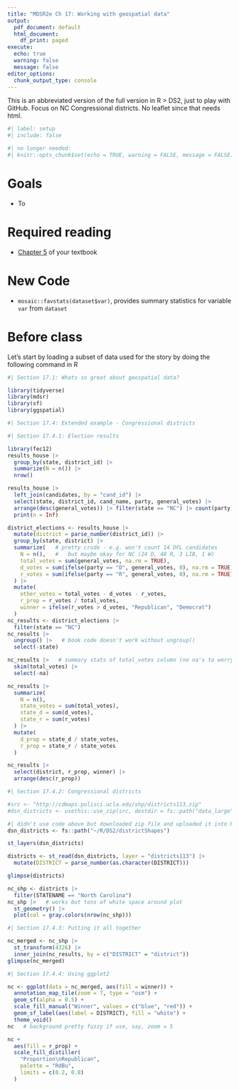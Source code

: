 ```yaml
---
title: "MDSR2e Ch 17: Working with geospatial data"
output:
  pdf_document: default
  html_document:
    df_print: paged
execute:
  echo: true
  warning: false
  message: false
editor_options:
  chunk_output_type: console
---
```


This is an abbreviated version of the full version in R > DS2, just to play with GitHub.  Focus on NC Congressional districts.  No leaflet since that needs html.

```r
#| label: setup
#| include: false

#| no longer needed:
#| knitr::opts_chunk$set(echo = TRUE, warning = FALSE, message = FALSE)
```

# Goals

-   To

# Required reading

-   [Chapter 5](https://openintro-ims.netlify.app/explore-numerical.html) of your textbook

# New Code

-   `mosaic::favstats(dataset$var)`, provides summary statistics for variable `var` from `dataset`

# Before class

Let's start by loading a subset of data used for the story by doing the following command in R

```r
#| Section 17.1: Whats so great about geospatial data?

library(tidyverse)
library(mdsr)
library(sf)
library(ggspatial)

#| Section 17.4: Extended example - Congressional districts

#| Section 17.4.1: Election results

library(fec12)
results_house |> 
  group_by(state, district_id) |> 
  summarize(N = n()) |> 
  nrow()

results_house |> 
  left_join(candidates, by = "cand_id") |>
  select(state, district_id, cand_name, party, general_votes) |>
  arrange(desc(general_votes)) |> filter(state == "NC") |> count(party) |> 
  print(n = Inf)

district_elections <- results_house |>
  mutate(district = parse_number(district_id)) |>
  group_by(state, district) |>
  summarize(   # pretty crude - e.g. won't count 14 DFL candidates
    N = n(),   #   but maybe okay for NC (24 D, 48 R, 3 LIB, 1 W)
    total_votes = sum(general_votes, na.rm = TRUE),
    d_votes = sum(ifelse(party == "D", general_votes, 0), na.rm = TRUE),
    r_votes = sum(ifelse(party == "R", general_votes, 0), na.rm = TRUE)
  ) |>
  mutate(
    other_votes = total_votes - d_votes - r_votes,
    r_prop = r_votes / total_votes,  
    winner = ifelse(r_votes > d_votes, "Republican", "Democrat")
  )
nc_results <- district_elections |> 
  filter(state == "NC")
nc_results |>
  ungroup() |>   # book code doesn't work without ungroup()
  select(-state)

nc_results |>   # summary stats of total_votes column (no na's to worry about)
  skim(total_votes) |>
  select(-na)

nc_results |>
  summarize(
    N = n(), 
    state_votes = sum(total_votes), 
    state_d = sum(d_votes), 
    state_r = sum(r_votes)
  ) |>
  mutate(
    d_prop = state_d / state_votes, 
    r_prop = state_r / state_votes
  )

nc_results |> 
  select(district, r_prop, winner) |> 
  arrange(desc(r_prop))

#| Section 17.4.2: Congressional districts

#src <- "http://cdmaps.polisci.ucla.edu/shp/districts113.zip"
#dsn_districts <- usethis::use_zip(src, destdir = fs::path("data_large"))

#| didn't use code above but downloaded zip file and uploaded it into R
dsn_districts <- fs::path("~/R/DS2/districtShapes")

st_layers(dsn_districts)

districts <- st_read(dsn_districts, layer = "districts113") |>
  mutate(DISTRICT = parse_number(as.character(DISTRICT)))

glimpse(districts)

nc_shp <- districts |>
  filter(STATENAME == "North Carolina")
nc_shp |>   # works but tons of white space around plot
  st_geometry() |>
  plot(col = gray.colors(nrow(nc_shp)))

#| Section 17.4.3: Putting it all together

nc_merged <- nc_shp |>
  st_transform(4326) |>
  inner_join(nc_results, by = c("DISTRICT" = "district"))
glimpse(nc_merged)

#| Section 17.4.4: Using ggplot2

nc <- ggplot(data = nc_merged, aes(fill = winner)) +
  annotation_map_tile(zoom = 7, type = "osm") + 
  geom_sf(alpha = 0.5) +
  scale_fill_manual("Winner", values = c("blue", "red")) + 
  geom_sf_label(aes(label = DISTRICT), fill = "white") + 
  theme_void()
nc   # background pretty fuzzy if use, say, zoom = 5

nc + 
  aes(fill = r_prop) + 
  scale_fill_distiller(
    "Proportion\nRepublican", 
    palette = "RdBu", 
    limits = c(0.2, 0.8)
  )

```
